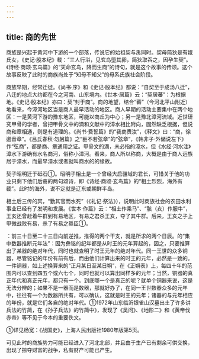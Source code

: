 ```yaml
---
---
---
```

title: 商的先世
---



商族是兴起于黄河中下游的一个部落，传说它的始祖契与禹同时。契母简狄是有娥氏女，《史记·殷本纪》载：“三人行浴，见玄鸟堕其卵，简狄取吞之，因孕生契”。《诗经·商颂·玄鸟篇》的“天命玄鸟，降而生商”的诗句，就是这个故事的传颂。这个故事反映了此时的商族尚处于“知母不知父”的母系氏族社会阶段。

商族早期，经常迁徙。《尚书·序》和《史记·殷本纪》都说：“自契至于成汤八迁”，八迁的地点大约都在今之河南、山东境内。《世本·居篇》云：“契居蕃”：为根据地。《史记·殷本纪》亦曰：契“封于商”。商的地望，结合“蕃”（今河北平山附近）地看来，今漳河地区当是商人最早活动的地区。商人早期的活动主要集中在两个地区：一是黄河下游的豫东地区，可能以商丘为中心；另一是豫北漳河流域。近世研究甲骨的学者，曾把甲骨文中的滴和文献中的漳水相比附向，固然缺乏根据，但说商和章相通，则是有道理的。《尚书·费誓篇》的“我商赉汝”，《释文》曰：“商，徐邈音章”。《吕氏春秋·勿躬篇》之“臣不若弦章”的“弦章”，《韩非子·外储说左下》作“弦商”，都是商、章通用之证。甲骨文的滴，未必指的漳水，但《水经·河水注》漳水下游确有水名商河，俗称小漳河。看来，商人所以称商，大概是由于商人远族居于漳水，而最早漳水或者就叫商水的的缘故。

契子昭明迁于砥石①。昭明子相土是一个曾经大启疆域的君长，可惜关于他的功业只剩下他们后裔的两句颂诗，即《诗经·商颂·玄鸟篇》的“相土烈烈，海外有截”。此时的海外，说不定就是辽东或朝鲜半岛。

相土后三传的冥，“勤其官而水死”（《礼记·祭法》），说明此时商族社会的农田水利事业已经有了发明和发展。《世本·作篇》云：“相土作乘马”、“胲（亥）作服牛”，王亥还曾赶着牛群到有易地区，有易之君杀王亥，夺了其牛群。后来，王亥之子上甲微战败有易，杀了有易之緜臣①。

：前三十日至二十三日向前逆推，推得的两个干支，就是所求的两个日辰。的“集中数器推断元年法”：因为彝铭的纪年都是从时王的元年算起的，因之，只要推算出了某器的绝对年代，同时也就查明了时王元年的绝对年代。同一王世的众多铜器，尽管铭记的年份有前有后，而由他们计算出来的时王的元年，必然是一致的。一件铜器，如上述换算来的“正月某日至某日朔”，在《正朔表》上，每四十年的范围内可以查到四五个或六七个，同时也就可以算出同样多的元年；当然，铜器的真正年代和真正元年，都只有一个。到底哪一个是真正的呢？就单个铜器来说，这是无法分辨的；如果不是一器而是数器，那就好办了，在同一王世数器众多的元年中，往往有一个为数器所共有，可以确认，这就是时王的元年；诸器的与元年相应的年份，就是它们各自的绝对年代。①1972年山东临沂银雀山汉墓出土了许多讲兵法的竹简，在《孙子兵法》的竹简中》，发现了《吴问》、《地形二》和《黄帝伐赤帝》等不见于今本的重要佚文。

①详见杨宽：《战国史》，上海人民出版社1980年版第5页。

可见此时的商族势力可能已经进入了河北北部，并且由于生产已有剩余可供交换，出现了掠夺财富的战争，私有财产可能已产生。
